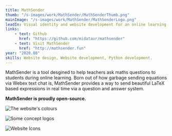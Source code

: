 ```yaml
---
title: MathSender
thumb: "/s-images/work/MathSender/MathSenderThumb.png"
mainImage: "/s-images/work/MathSender/MathSenderLogo.png"
leadIn: Visual identity and website development for an online learning system.
links:
    - text: Github
      href: "https://github.com/midataur/mathsender"
    - text: Visit MathSender
      href: "http://mathsender.fun"
year: "2020.08"
skills: Website design, Website development, Python development.
---
```



MathSender is a tool desgined to help teachers ask maths questions to students during online learning. Born out of how garbage sending equations via Webex text chat is, MathSender provides a way to send beautiful LaTeX based expressions in real time via a question and answer system.

<!--<Box width="100%" sx={{backgroundColor:"#222", p:4}}>
  <Box width="100%" sx={{backgroundColor:"#666", borderRadius:8, fontSize:4, textAlign:"center", color:"white", fontWeight:"700", py:2, transition:"all 0.08s linear", ":hover":{
  backgroundColor:"#555", cursor:"pointer"}}}>Hello</Box>
</Box>-->


**MathSender is proudly open-source.**

![The website's colours](/s-images/work/MathSender/MathSenderColours.png)

![Some concept logos](/s-images/work/MathSender/MathSenderConceptLogos.png)

![Website Icons](/s-images/work/MathSender/MathSenderFavicons.png)
